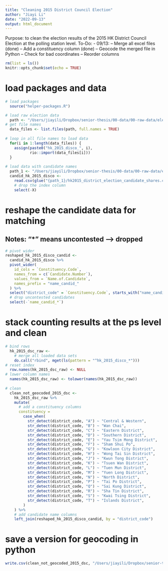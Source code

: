 ```yaml
---
title: "Cleaning 2015 District Council Election"
author: "Jiayi Li"
date: "2022-09-13"
output: html_document
---
```

Purpose: to clean the election results of the 2015 HK District Council Election at the polling station level.
To-Do: 
- 09/13:
 -- Merge all excel files (done)
 -- Add a constituency column (done)
 -- Geocode the merged file in Python 
 -- Check for bad coordinates 
 -- Reorder columns 
 
```r
rm(list = ls())
knitr::opts_chunk$set(echo = TRUE)
```

# load packages and data

```r
# load packages
  source("helper-packages.R")

# load raw election data
  path <- "/Users/jiayili/Dropbox/senior-thesis/00-data/00-raw-data/election-data/2015_district_council_election/individual_stations/"
# get file names
  data_files <- list.files(path, full.names = TRUE)
  
# loop in all file names to load data
  for(i in 1:length(data_files)) {                              
    assign(paste0("hk_2015_disco_", i),                                   
           rio::import(data_files[i]))
  }
  
# load data with candidate names
  path_1 <- "/Users/jiayili/Dropbox/senior-thesis/00-data/00-raw-data/election-data/2015_district_council_election"
  candid_hk_2015_disco <-
    read.csv(glue("{path_1}/hk2015_district_election_candidate_shares.csv")) %>%
    # drop the index column
    select(-X)
```

# reshape the candidate data for matching

## Notes: "*" means uncontested --> dropped

```r
# pivot wider
reshaped_hk_2015_disco_candid <-
  candid_hk_2015_disco %>%
  pivot_wider(
    id_cols = `Constituency.Code`,
    names_from = c(`Candidate.Number`),
    values_from = `Name.of.Candidate`,
    names_prefix = "name_candid_"
  ) %>%
  select("district_code" = `Constituency.Code`, starts_with("name_candid_")) %>%
  # drop uncontested candidates
  select(-`name_candid_*`)
```

# stack counting results at the ps level and clean

```r
# bind rows 
  hk_2015_dsc_raw <-
    # merge all loaded data sets
    do.call("rbind", mget(ls(pattern = "^hk_2015_disco_*")))
# reset index
  row.names(hk_2015_dsc_raw) <- NULL
# lower column names
  names(hk_2015_dsc_raw) <- tolower(names(hk_2015_dsc_raw))
  
# clean
  clean_not_geocoded_2015_dsc <-
    hk_2015_dsc_raw %>%
    mutate(
      # add a constituency columns
      constituency = 
        case_when(
          str_detect(district_code, "A") ~ "Central & Western",
          str_detect(district_code, "B") ~ "Wan Chai",
          str_detect(district_code, "C") ~ "Eastern District",
          str_detect(district_code, "D") ~ "Southern District",
          str_detect(district_code, "E") ~ "Yau Tsim Mong District",
          str_detect(district_code, "F") ~ "Sham Shui Po",
          str_detect(district_code, "G") ~ "Kowloon City District",
          str_detect(district_code, "H") ~ "Wong Tai Sin District",
          str_detect(district_code, "J") ~ "Kwun Tong District",
          str_detect(district_code, "K") ~ "Tsuen Wan District",
          str_detect(district_code, "L") ~ "Tuen Mun District",
          str_detect(district_code, "M") ~ "Yuen Long District",
          str_detect(district_code, "N") ~ "North District",
          str_detect(district_code, "P") ~ "Tai Po District",
          str_detect(district_code, "Q") ~ "Sai Kung District",
          str_detect(district_code, "R") ~ "Sha Tin District",
          str_detect(district_code, "S") ~ "Kwai Tsing District",
          str_detect(district_code, "T") ~ "Islands District",
        ) 
    ) %>%
    # add candidate name columns
    left_join(reshaped_hk_2015_disco_candid, by = "district_code")
```

# save a version for geocoding in python

```r
write.csv(clean_not_geocoded_2015_dsc, "/Users/jiayili/Dropbox/senior-thesis/01-code/working-data/clean_not_geocoded_2015_dsc.csv")
```


